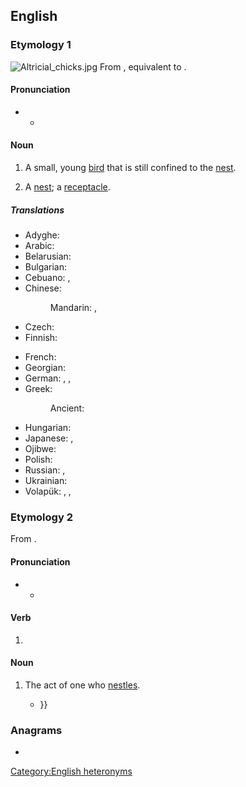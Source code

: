 {{also|Nestling}}
==English==

===Etymology 1===
[[File:Altricial_chicks.jpg|thumb]]
From {{inh|en|enm|nestling}}, equivalent to {{suf|en|nest|ling}}.

====Pronunciation====
* {{IPA|en|/ˈnɛstlɪŋ/}}
** {{audio|en|LL-Q1860 (eng)-Vealhurl-nestling (noun).wav|Audio (UK)}}

====Noun====
{{en-noun}}

# A small, young [[bird]] that is still confined to the [[nest]].
#: {{syn|en|quab}}
# {{lb|en|obsolete}} A [[nest]]; a [[receptacle]].
#: {{rfquotek|en|Francis Bacon}}

=====Translations=====
{{trans-top|small, young bird that is still confined to the nest}}
* Adyghe: {{t|ady|кӏэтжъый|sc=Cyrl}}
* Arabic: {{t|ar|فَرْخ|m}}
* Belarusian: {{t|be|птушаня́|n}}
* Bulgarian: {{t|bg|голишарче|n}}
* Cebuano: {{t|ceb|kuyabog}}, {{t|ceb|pispis}}
* Chinese:
*: Mandarin: {{t+|cmn|雛鳥|sc=Hani}}, {{t+|cmn|雏鸟|tr=chúniǎo|sc=Hani}}
* Czech: {{t+|cs|ptáče|n}}
* Finnish: {{t|fi|linnunpoikanen}}
{{trans-mid}}
* French: {{t+|fr|oisillon|m}}
* Georgian: {{t|ka|ბარტყი|sc=Geor}}
* German: {{t+|de|Jungvogel|m}}, {{t+|de|Küken|n}}, {{t|de|Nestling|m}}
* Greek:
*: Ancient: {{t|grc|νεοσσός|m}}
* Hungarian: {{t+|hu|fióka}}
* Japanese: {{t|ja|雛鳥|tr=ひなどり, hinadori|sc=Jpan}}, {{t+|ja|雛|tr=ひな, hina|sc=Jpan}}
* Ojibwe: {{t|oj|banajaanh}}
* Polish: {{t+|pl|pisklę|n}}
* Russian: {{t+|ru|птене́ц|m}}, {{t+|ru|пте́нчик|m}}
* Ukrainian: {{t|uk|пташеня́|n}}
* Volapük: {{t+|vo|bödül}}, {{t|vo|hibödül|m}}, {{t|vo|jibödül|f}}
{{trans-bottom}}

===Etymology 2===
From {{suffix|en|nestle|ing}}.

====Pronunciation====
* {{IPA|en|/ˈnɛsəlɪŋ/|/ˈnɛslɪŋ/}}
** {{audio|en|LL-Q1860 (eng)-Vealhurl-nestling (verb).wav|Audio (UK)}}

====Verb====
{{head|en|verb form}}

# {{present participle of|en|nestle|nocat=1}}

====Noun====
{{en-noun}}

# The act of one who [[nestle]]s.
#* {{quote-book|en|year=1871|author=Kate Neely Hill Festetits|title=Actions speak louder than words|passage=It was associated, to them, with vague sweet memories of loving '''nestlings''' in mother's arms, of soft warm coddlings before the fire, of slow rocking to and fro in the little, low, flag chair, and gradual droppings off to sleep {{...}}}}

===Anagrams===
* {{anagrams|en|a=egilnnst|slenting}}

[[Category:English heteronyms]]